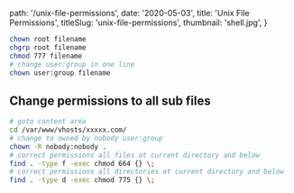
  path: '/unix-file-permissions',
  date: '2020-05-03',
  title: 'Unix File Permissions',
  titleSlug: 'unix-file-permissions',
  thumbnail: 'shell.jpg',
}

```bash
chown root filename
chgrp root filename
chmod 777 filename
# change user:group in one line
chown user:group filename
```

## Change permissions to all sub files

```bash
# goto content area
cd /var/www/vhosts/xxxxx.com/
# change to owned by nobody user:group
chown -R nobody:nobody .
# correct permissions all files at current directory and below
find . -type f -exec chmod 664 {} \;
# correct permissions all directories at current directory and below
find . -type d -exec chmod 775 {} \;
```

